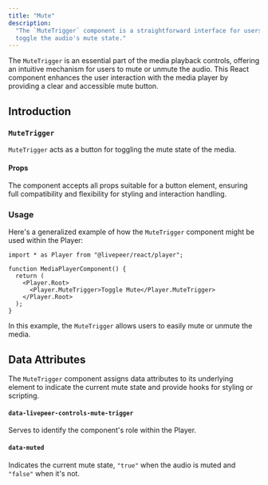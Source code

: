 ```yaml
---
title: "Mute"
description:
  "The `MuteTrigger` component is a straightforward interface for users to
  toggle the audio's mute state."
---
```


The `MuteTrigger` is an essential part of the media playback controls, offering
an intuitive mechanism for users to mute or unmute the audio. This React
component enhances the user interaction with the media player by providing a
clear and accessible mute button.

## Introduction

### `MuteTrigger`

`MuteTrigger` acts as a button for toggling the mute state of the media.

#### Props

The component accepts all props suitable for a button element, ensuring full
compatibility and flexibility for styling and interaction handling.

### Usage

Here's a generalized example of how the `MuteTrigger` component might be used
within the Player:

```tsx
import * as Player from "@livepeer/react/player";

function MediaPlayerComponent() {
  return (
    <Player.Root>
      <Player.MuteTrigger>Toggle Mute</Player.MuteTrigger>
    </Player.Root>
  );
}
```

In this example, the `MuteTrigger` allows users to easily mute or unmute the
media.

## Data Attributes

The `MuteTrigger` component assigns data attributes to its underlying element to
indicate the current mute state and provide hooks for styling or scripting.

#### `data-livepeer-controls-mute-trigger`

Serves to identify the component's role within the Player.

#### `data-muted`

Indicates the current mute state, `"true"` when the audio is muted and `"false"`
when it's not.
